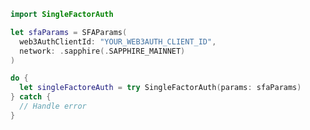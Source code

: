 ```swift
import SingleFactorAuth

let sfaParams = SFAParams(
  web3AuthClientId: "YOUR_WEB3AUTH_CLIENT_ID",
  network: .sapphire(.SAPPHIRE_MAINNET)
)

do {
  let singleFactoreAuth = try SingleFactorAuth(params: sfaParams)
} catch {
  // Handle error
}
```

